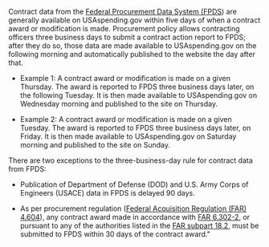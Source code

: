 Contract data from the
 <a target="_blank" rel="noopener noreferrer" href="https://www.fpds.gov/">Federal Procurement Data System (FPDS</a>)
 are generally available on
USAspending.gov within five days of when a contract award or
modification is made. Procurement policy allows contracting officers
three business days to submit a contract action report to FPDS;
after they do so, those data are made available to USAspending.gov
on the following morning and automatically published to the website
the day after that.

-   Example 1: A contract award or modification is made on a given
    Thursday. The award is reported to FPDS three business days
    later, on the following Tuesday. It is then made available to
    USAspending.gov on Wednesday morning and published to the site
    on Thursday.

-   Example 2: A contract award or modification is made on a given
    Tuesday. The award is reported to FPDS three business days
    later, on Friday. It is then made available to USAspending.gov
    on Saturday morning and published to the site on Sunday.

There are two exceptions to the three-business-day rule for contract data from FPDS:

-   Publication of Department of Defense (DOD) and U.S. Army Corps of
    Engineers (USACE) data in FPDS is delayed 90 days.

-    As per procurement regulation
 (<a target="_blank" rel="noopener noreferrer" href="https://www.acquisition.gov/far/4.604">Federal Acquisition Regulation (FAR) 4.604</a>),
  any contract award made in accordance with
  <a target="_blank" rel="noopener noreferrer" href="https://www.acquisition.gov/far/6.302-2#FAR_6_302_2">FAR 6.302-2</a>, or
    pursuant to any of the authorities listed in the
    <a target="_blank" rel="noopener noreferrer" href="https://www.acquisition.gov/far/subpart-18.2#FAR_Subpart_18_2">FAR subpart 18.2</a>, must be submitted to FPDS within 30 days of the contract award."